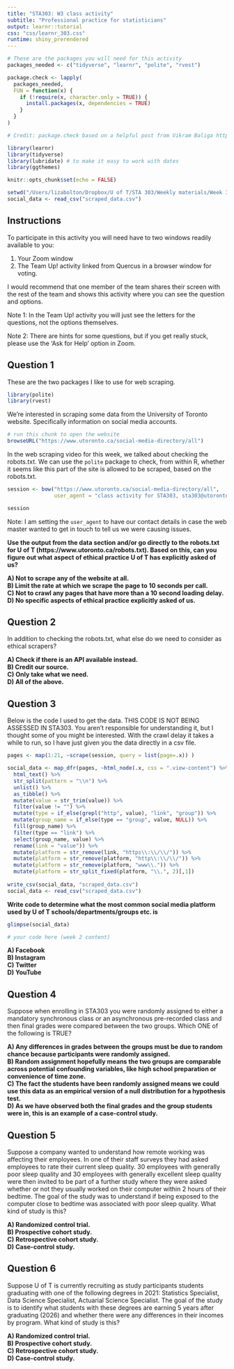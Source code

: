 ```yaml
---
title: "STA303: W3 class activity"
subtitle: "Professional practice for statisticians"
output: learnr::tutorial
css: "css/learnr_303.css"
runtime: shiny_prerendered
---
```


```r
# These are the packages you will need for this activity
packages_needed <- c("tidyverse", "learnr", "polite", "rvest")

package.check <- lapply(
  packages_needed,
  FUN = function(x) {
    if (!require(x, character.only = TRUE)) {
      install.packages(x, dependencies = TRUE)
    }
  }
)

# Credit: package.check based on a helpful post from Vikram Baliga https://vbaliga.github.io/verify-that-r-packages-are-installed-and-loaded/

library(learnr)
library(tidyverse)
library(lubridate) # to make it easy to work with dates
library(ggthemes)

knitr::opts_chunk$set(echo = FALSE)

setwd("/Users/lizabolton/Dropbox/U of T/STA 303/Weekly materials/Week 3/W3_class")
social_data <- read_csv("scraped_data.csv")
```

## Instructions

To participate in this activity you will need have to two windows readily available to you:

1) Your Zoom window  
2) The Team Up! activity linked from Quercus in a browser window for voting.

I would recommend that one member of the team shares their screen with the rest of the team and shows this activity where you can see the question and options.

Note 1: In the Team Up! activity you will just see the letters for the questions, not the options themselves. 

Note 2: There are hints for some questions, but if you get really stuck, please use the 'Ask for Help' option in Zoom. 

## Question 1

These are the two packages I like to use for web scraping.
```r
library(polite)
library(rvest)
```

We're interested in scraping some data from the University of Toronto website. Specifically information on social media accounts.

```r
# run this chunk to open the website
browseURL("https://www.utoronto.ca/social-media-directory/all")
```

In the web scraping video for this week, we talked about checking the robots.txt. We can use the `polite` package to check, from within R, whether it seems like this part of the site is allowed to be scraped, based on the robots.txt. 

```r
session <- bow("https://www.utoronto.ca/social-media-directory/all", 
               user_agent = "class activity for STA303, sta303@utoronto.ca")

session
```

Note: I am setting the `user_agent` to have our contact details in case the web master wanted to get in touch to tell us we were causing issues.

__Use the output from the data section and/or go directly to the robots.txt for U of T (https://www.utoronto.ca/robots.txt). Based on this, can you figure out what aspect of ethical practice U of T has explicitly asked of us?__

**
A) Not to scrape any of the website at all.  
B) Limit the rate at which we scrape the page to 10 seconds per call.  
C) Not to crawl any pages that have more than a 10 second loading delay.  
D) No specific aspects of ethical practice explicitly asked of us.
**

## Question 2

In addition to checking the robots.txt, what else do we need to consider as ethical scrapers?

**
A) Check if there is an API available instead.  
B) Credit our source.  
C) Only take what we need.  
D) All of the above.
**

## Question 3

Below is the code I used to get the data. THIS CODE IS NOT BEING ASSESSED IN STA303. You aren't responsible for understanding it, but I thought some of you might be interested. 
With the crawl delay it takes a while to run, so I have just given you the data directly in a csv file.


```r
pages <- map(1:21, ~scrape(session, query = list(page=.x)) )

social_data <- map_dfr(pages, ~html_node(.x, css = ".view-content") %>% 
  html_text() %>% 
  str_split(pattern = "\\n") %>% 
  unlist() %>%
  as_tibble() %>% 
  mutate(value = str_trim(value)) %>% 
  filter(value != "") %>% 
  mutate(type = if_else(grepl("http", value), "link", "group")) %>% 
  mutate(group_name = if_else(type == "group", value, NULL)) %>% 
  fill(group_name) %>% 
  filter(type == "link") %>% 
  select(group_name, value) %>% 
  rename(link = "value")) %>% 
  mutate(platform = str_remove(link, "https\\:\\/\\/")) %>% 
  mutate(platform = str_remove(platform, "http\\:\\/\\/")) %>% 
  mutate(platform = str_remove(platform, "www\\.")) %>% 
  mutate(platform = str_split_fixed(platform, "\\.", 2)[,1]) 
  
write_csv(social_data, "scraped_data.csv")
social_data <- read_csv("scraped_data.csv")
```


__Write code to determine what the most common social media platform used by U of T schools/departments/groups etc. is__

```r
glimpse(social_data)

# your code here (week 2 content)

```

**
A) Facebook  
B) Instagram  
C) Twitter  
D) YouTube
**

## Question 4

Suppose when enrolling in STA303 you were randomly assigned to either a mandatory synchronous class or an asynchronous pre-recorded class and then final grades were compared between the two groups. Which ONE of the following is TRUE?

**
A) Any differences in grades between the groups must be due to random chance because participants were randomly assigned.  
B) Random assignment hopefully means the two groups are comparable across potential confounding variables, like high school preparation or convenience of time zone.  
C) The fact the students have been randomly assigned means we could use this data as an empirical version of a null distribution for a hypothesis test.  
D) As we have observed both the final grades and the group students were in, this is an example of a case-control study.
**

## Question 5

Suppose a company wanted to understand how remote working was affecting their employees. In one of their staff surveys they had asked employees to rate their current sleep quality. 30 employees with generally poor sleep quality and 30 employees with generally excellent sleep quality were then invited to be part of a further study where they were asked whether or not they usually worked on their computer within 2 hours of their bedtime. The goal of the study was to understand if being exposed to the computer close to bedtime was associated with poor sleep quality. What kind of study is this?

**
A) Randomized control trial.  
B) Prospective cohort study.  
C) Retrospective cohort study.  
D) Case-control study.  
**

## Question 6

Suppose U of T is currently recruiting as study participants students graduating with one of the following degrees in 2021: Statistics Specialist, Data Science Specialist, Actuarial Science Specialist. The goal of the study is to identify what students with these degrees are earning 5 years after graduating (2026) and whether there were any differences in their incomes by program. What kind of study is this?

**
A) Randomized control trial.  
B) Prospective cohort study.  
C) Retrospective cohort study.  
D) Case-control study.
**
